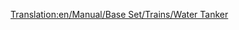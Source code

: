 [[Translation:en/Manual/Base Set/Trains/Water Tanker]]
{{it/Vagoni|Picture=[[File:en/Watertanker.png]]
|Name=Vagone cisterna per acqua
|NormalCost=€ 2.332
|NormalWeight=25 / 50 t
|NormalCapacity=25.000 litri di acqua
|MonoCost="
|MonoWeight=25 / 55 t
|MonoCapacity=30.000 litri di acqua
|MagCost="
|MagWeight=25 / 57 t
|MagCapacity=32.000 litri di acqua
|Description=questi carri cisterna trasportano acqua dalle [[it/Falda acquifera|falde acquifere]] alle [[it/Città|città]] che hanno serbatoi idrici. Questo carro è disponibile solo per il clima [[en/Clima#tropicale|tropicale]].
}}